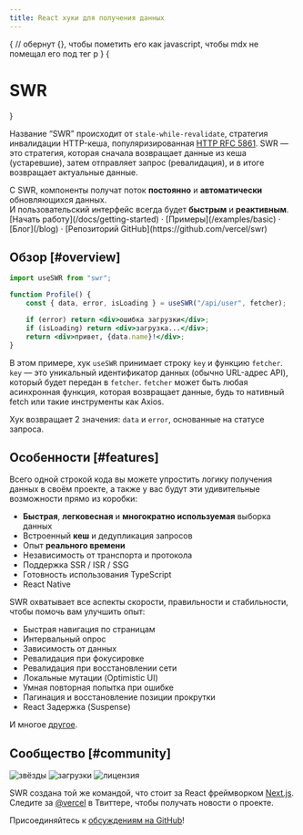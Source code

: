 ```yaml
---
title: React хуки для получения данных
---
```



{
// обернут {}, чтобы пометить его как javascript, чтобы mdx не помещал его под тег p
}
{<h1 className="text-center text-4xl tracking-tighter font-extrabold md:text-5xl mt-8">SWR</h1>}

<Bleed>
    <Features />
</Bleed>

Название “SWR” происходит от `stale-while-revalidate`, стратегия инвалидации HTTP-кеша, популяризированная
[HTTP RFC 5861](https://tools.ietf.org/html/rfc5861). SWR — это стратегия, которая сначала возвращает
данные из кеша (устаревшие), затем отправляет запрос (ревалидация), и в итоге возвращает актуальные данные.

<Callout emoji="✅">
    С SWR, компоненты получат поток <strong>постоянно</strong> и <strong>автоматически</strong> обновляющихся данных.
    <br />И пользовательский интерфейс всегда будет <strong>быстрым</strong> и <strong>реактивным</strong>.
</Callout>

<div className="mt-16 mb-20 text-center">
    [Начать работу](/docs/getting-started) · [Примеры](/examples/basic) · [Блог](/blog) · [Репозиторий GitHub](https://github.com/vercel/swr)
</div>

## Обзор [#overview]

```jsx
import useSWR from "swr";

function Profile() {
    const { data, error, isLoading } = useSWR("/api/user", fetcher);

    if (error) return <div>ошибка загрузки</div>;
    if (isLoading) return <div>загрузка...</div>;
    return <div>привет, {data.name}!</div>;
}
```

В этом примере, хук `useSWR` принимает строку `key` и функцию `fetcher`. `key` — это уникальный идентификатор данных (обычно URL-адрес API),
который будет передан в `fetcher`. `fetcher` может быть любая асинхронная функция, которая возвращает данные, будь то нативный fetch или такие инструменты как Axios.

Хук возвращает 2 значения: `data` и `error`, основанные на статусе запроса.

## Особенности [#features]

Всего одной строкой кода вы можете упростить логику получения данных в своём проекте, а также у вас будут эти удивительные возможности прямо из коробки:

-   **Быстрая**, **легковесная** и **многократно используемая** выборка данных
-   Встроенный **кеш** и дедупликация запросов
-   Опыт **реального времени**
-   Независимость от транспорта и протокола
-   Поддержка SSR / ISR / SSG
-   Готовность использования TypeScript
-   React Native

SWR охватывает все аспекты скорости, правильности и стабильности, чтобы помочь вам улучшить опыт:

-   Быстрая навигация по страницам
-   Интервальный опрос
-   Зависимость от данных
-   Ревалидация при фокусировке
-   Ревалидация при восстановлении сети
-   Локальные мутации (Optimistic UI)
-   Умная повторная попытка при ошибке
-   Пагинация и восстановление позиции прокрутки
-   React Задержка (Suspense)

И многое [другое](/docs/getting-started).

## Сообщество [#community]

<p className="flex h-6 mt-4 gap-2">
    <img alt="звёзды" src="https://badgen.net/github/stars/vercel/swr" />
    <img alt="загрузки" src="https://badgen.net/npm/dt/swr" />
    <img alt="лицензия" src="https://badgen.net/npm/license/swr" />
</p>

SWR создана той же командой, что стоит за React фреймворком [Next.js](https://nextjs.org).
Следите за [@vercel](https://twitter.com/vercel) в Твиттере, чтобы получать новости о проекте.

Присоединяйтесь к [обсуждениям на GitHub](https://github.com/vercel/swr/discussions)!
